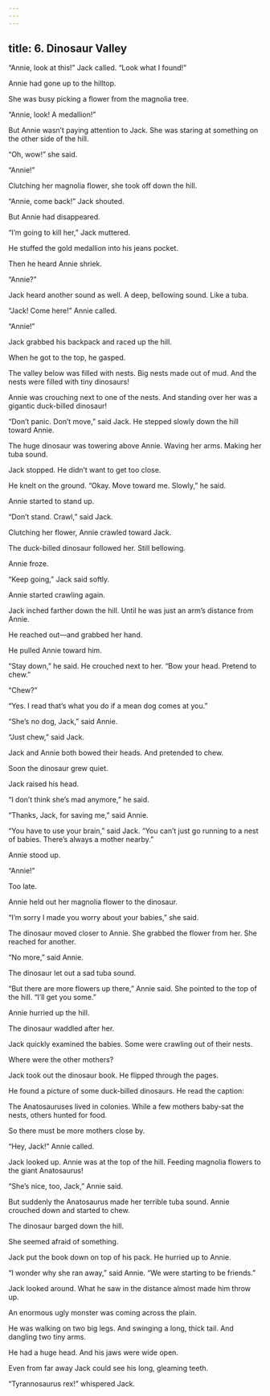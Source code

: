 ```yaml
---
---
---
```

title: 6. Dinosaur Valley
---



“Annie, look at this!” Jack called. “Look what I found!”

Annie had gone up to the hilltop.

She was busy picking a flower from the magnolia tree.

“Annie, look! A medallion!”

But Annie wasn’t paying attention to Jack. She was staring at something on the other side of the hill.

“Oh, wow!” she said.

“Annie!”

Clutching her magnolia flower, she took off down the hill.

“Annie, come back!” Jack shouted.

But Annie had disappeared.

“I’m going to kill her,” Jack muttered.

He stuffed the gold medallion into his jeans pocket.

Then he heard Annie shriek.

“Annie?”

Jack heard another sound as well. A deep, bellowing sound. Like a tuba.

“Jack! Come here!” Annie called.

“Annie!”

Jack grabbed his backpack and raced up the hill.

When he got to the top, he gasped.

The valley below was filled with nests. Big nests made out of mud. And the nests were filled with tiny dinosaurs!



Annie was crouching next to one of the nests. And standing over her was a gigantic duck-billed dinosaur!

“Don’t panic. Don’t move,” said Jack. He stepped slowly down the hill toward Annie.

The huge dinosaur was towering above Annie. Waving her arms. Making her tuba sound.

Jack stopped. He didn’t want to get too close.

He knelt on the ground. “Okay. Move toward me. Slowly,” he said.

Annie started to stand up.

“Don’t stand. Crawl,” said Jack.

Clutching her flower, Annie crawled toward Jack.

The duck-billed dinosaur followed her. Still bellowing.

Annie froze.

“Keep going,” Jack said softly.

Annie started crawling again.

Jack inched farther down the hill. Until he was just an arm’s distance from Annie.

He reached out—and grabbed her hand.

He pulled Annie toward him.

“Stay down,” he said. He crouched next to her. “Bow your head. Pretend to chew.”

“Chew?”

“Yes. I read that’s what you do if a mean dog comes at you.”

“She’s no dog, Jack,” said Annie.

“Just chew,” said Jack.

Jack and Annie both bowed their heads. And pretended to chew.

Soon the dinosaur grew quiet.

Jack raised his head.

“I don’t think she’s mad anymore,” he said.

“Thanks, Jack, for saving me,” said Annie.

“You have to use your brain,” said Jack. “You can’t just go running to a nest of babies. There’s always a mother nearby.”

Annie stood up.

“Annie!”

Too late.

Annie held out her magnolia flower to the dinosaur.

“I’m sorry I made you worry about your babies,” she said.

The dinosaur moved closer to Annie. She grabbed the flower from her. She reached for another.

“No more,” said Annie.

The dinosaur let out a sad tuba sound.

“But there are more flowers up there,” Annie said. She pointed to the top of the hill. “I’ll get you some.”

Annie hurried up the hill.

The dinosaur waddled after her.

Jack quickly examined the babies. Some were crawling out of their nests.

Where were the other mothers?

Jack took out the dinosaur book. He flipped through the pages.

He found a picture of some duck-billed dinosaurs. He read the caption:

The Anatosauruses lived in colonies. While a few mothers baby-sat the nests, others hunted for food.



So there must be more mothers close by.

“Hey, Jack!” Annie called.

Jack looked up. Annie was at the top of the hill. Feeding magnolia flowers to the giant Anatosaurus!

“She’s nice, too, Jack,” Annie said.

But suddenly the Anatosaurus made her terrible tuba sound. Annie crouched down and started to chew.

The dinosaur barged down the hill.



She seemed afraid of something.

Jack put the book down on top of his pack. He hurried up to Annie.



“I wonder why she ran away,” said Annie. “We were starting to be friends.”

Jack looked around. What he saw in the distance almost made him throw up.

An enormous ugly monster was coming across the plain.

He was walking on two big legs. And swinging a long, thick tail. And dangling two tiny arms.

He had a huge head. And his jaws were wide open.

Even from far away Jack could see his long, gleaming teeth.

“Tyrannosaurus rex!” whispered Jack.